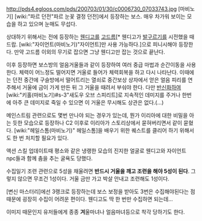 http://pds4.egloos.com/pds/200703/01/30/c0006730_07033743.jpg
[마비노기] [wiki:"파르 던전"파르 눈꽃 결정 던전]에서 등장하는 보스. 매우 차가워 보이는 모습을 하고 있으며 눈매도 무섭다.

상대하기 위해서는 전에 등장하는 [[웬디고]]를 [[고드름]][* 웬디고가 [[발구르기]]를 시전했을 때 드랍. [wiki:"자이언트(마비노기)"자이언트]만 사용 가능하다.]으로 피니시해야 등장한다. 만약 고드름 이외의 무기로 잡으면 그냥 웬디고만 잡는 것으로 끝난다.

이후 등장하면 보스방의 얼음거울들과 같이 등장하여 여러 중급 마법과 순간이동을 사용한다. 체력이 어느정도 떨어지면 거울로 들어가 체력회복을 하고 다시 나타난다. 이때에는 던전 중간에 구슬방에서 떨어트리는 열쇠로 중간보상 상자에서 얻은 얼음 피리를 연주해서 거울에 금이 가게 만든 뒤 그 거울을 때려서 부숴야 한다. 다만 [[반신화]]하여 [wiki:"키홀(마비노기)#s-3"새도우 오브 스피리트]로 지속적인 데미지를 주거나 한번에 아주 큰 데미지로 죽일 수 있으면 이 거울은 무시해도 상관은 없다.(...)

메인스트림 관련으로도 몇번 만나야 되는 경우가 있는데, 뭔가 이리아에 대한 비밀을 아는 듯한 모습으로 등장하나 C2 이후로 이리아가 스토리상에서 묻혀버리면서 같이 묻혔다. [wiki:"헤일스톰(마비노기)" 헤일스톰]을 배우기 위한 퀘스트를 클리어 하기 위해서도 한 번 처치할 필요가 있다.

액션 스킬 업데이트때 평소와 같은 냉랭한 모습의 진지한 얼굴로 웬디고와 자이언트 npc들과 함께 춤을 추는 굴욕도 당했다.

수집일기 조련 관련으로 5성을 채울려면 '''반드시 거울을 깨고 조련을 해야 5성이 된다'''. 그렇지 않으면 무조건 1성이다. 거울 금만 가고 박살 안내고 조련해도 1성이다.

[변신 마스터리]에선 3랭크로 등장하는데 보스 보정을 받아도 3번은 수집해야된다는 점때문에 굉장히 수집이 어려운 편이다. 웬디고도 딱 한 번만 수집하면 되는데...

이미지 때문인지 유저들에게 종종 '''겨'''울마녀나 얼음마녀등으로 착각 당하기도 한다.
